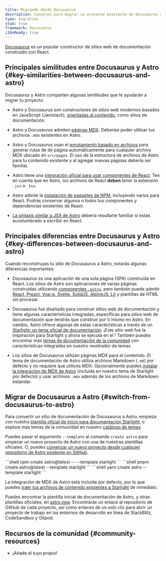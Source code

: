 ```yaml
---
title: Migrando desde Docusaurus
description: Consejos para migrar un proyecto existente de Docusaurus a Astro
type: migration
stub: true
framework: Docusaurus
i18nReady: true
---
```



[Docusaurus](https://Docusaurus.io) es un popular constructor de sitios web de documentación construido con React.

## Principales similitudes entre Docusaurus y Astro \{#key-similarities-between-docusaurus-and-astro\}

Docusaurus y Astro comparten algunas similitudes que te ayudarán a migrar tu proyecto:

- Astro y Docusaurus son constructores de sitios web modernos basados en JavaScript (Jamstack), [orientadas al contenido](/es/concepts/why-astro/#content-driven), como sitios de documentación. 

- Astro y Docusaurus admiten [páginas MDX](/es/guides/markdown-content/). Deberías poder utilizar tus archivos `.mdx` existentes en Astro.

- Astro y Docusaurus usan el [enrutamiento basado en archivos](/es/guides/routing/) para generar rutas de de página automáticamente para cualquier archivo MDX ubicado en `src/pages`. El uso de la estructura de archivos de Astro para tu contenido existente y al agregar nuevas páginas debería ser familiar.

- Astro tiene una [integración oficial para usar componentes de React](/es/guides/integrations-guide/react/). Ten en cuenta que en Astro, los archivos de React **deben** tener la extensión `.jsx` o `.tsx`.

- Astro admite la [instalación de paquetes de NPM](/es/guides/imports/#npm-packages), incluyendo varios para React. Podrás conservar algunos o todos tus componentes y dependencias existentes de React.

- [La sintaxis similar a JSX de Astro](/es/basics/astro-components/#the-component-template) debería resultarte familiar si estás acostumbrado a escribir en React.


## Principales diferencias entre Docusaurus y Astro \{#key-differences-between-docusaurus-and-astro\}

Cuando reconstruyas tu sitio de Docusaurus a Astro, notarás algunas diferencias importantes:

- Docusaurus es una aplicación de una sola página (SPA) construida en React. Los sitios de Astro son aplicaciones de varias páginas construidas utilizando [componentes `.astro`](/es/basics/astro-components/), pero también puede admitir [React, Preact, Vue.js, Svelte, SolidJS, AlpineJS, Lit](/es/guides/framework-components/) y plantillas de HTML sin procesar.

- Docusaurus fue diseñado para construir sitios web de documentación y tiene algunas características integradas, específicas para sitios web de documentación que tendrás que construir por ti mismo en Astro. En cambio, Astro ofrece algunas de estas características a través de un [Starlight: un tema oficial de documentación](https://starlight.astro.build). ¡Este sitio web fue la inspiración para Starlight y ahora se ejecuta en el ! También puedes encontrar más [temas de documentación de la comunidad](https://astro.build/themes?search=&categories%5B%5D=docs) con características integradas en nuestro mostrador de temas.

- Los sitios de Docusaurus utilizan páginas MDX para el contenido. El tema de documentación de Astro utiliza archivos Markdown (`.md`) por defecto y no requiere que utilices MDX. Opcionalmente puedes [instalar la integración de MDX de Astro](/es/guides/integrations-guide/mdx/) (incluida en nuestro tema de Starlight por defecto) y usar archivos `.mdx` además de los archivos de Markdown estándar.


## Migrar de Docusaurus a Astro \{#switch-from-docusaurus-to-astro\}

Para convertir un sitio de documentación de Docusaurus a Astro, empieza con nuestra [plantilla oficial de inicio para documentación Starlight](https://starlight.astro.build), o explora más temas de la comunidad en nuestro [catálogo de temas](https://astro.build/themes?search=&categories%5B%5D=docs). 

Puedes pasar el argumento `--template` al comando `create astro`  para empezar un nuevo proyecto de Astro con una de nuestras plantillas oficiales. O, puedes [comenzar un nuevo proyecto desde cualquier repositorio de Astro existente en GitHub](/es/install-and-setup/#usa-un-tema-o-una-plantilla-de-inicio).

  <PackageManagerTabs>
    <Fragment slot="npm">
    ```shell
    npm create astro@latest -- --template starlight
    ```
    </Fragment>
    <Fragment slot="pnpm">
    ```shell
    pnpm create astro@latest --template starlight
    ```
    </Fragment>
    <Fragment slot="yarn">
    ```shell
    yarn create astro --template starlight
    ```
    </Fragment>
  </PackageManagerTabs>


La integración de MDX de Astro está incluida por defecto, por lo que puedes [traer tus archivos de contenido existentes a Starlight](https://starlight.astro.build/es/getting-started/#add-content) de inmediato.

Puedes encontrar la plantilla inicial de documentación de Astro, y otras plantillas oficiales, en [astro.new](https://astro.new). Encontrarás un enlace al repositorio de GitHub de cada proyecto, así como enlaces de un solo clic para abrir un proyecto de trabajo en los entornos de desarrollo en línea de StackBlitz, CodeSandbox y Gitpod.

## Recursos de la comunidad \{#community-resources\}

- ¡Añade el tuyo propio!
